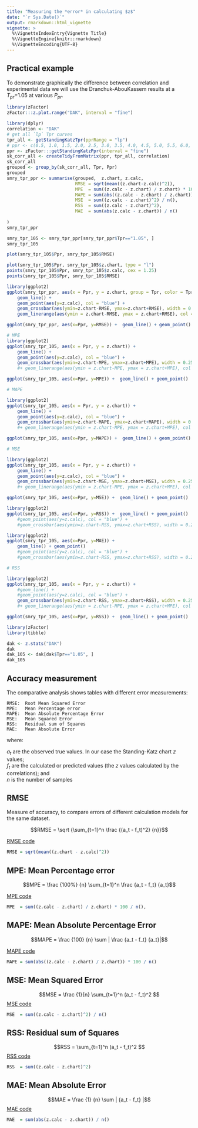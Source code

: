 ```yaml
---
title: "Measuring the *error* in calculating $z$"
date: "`r Sys.Date()`"
output: rmarkdown::html_vignette
vignette: >
  %\VignetteIndexEntry{Vignette Title}
  %\VignetteEngine{knitr::rmarkdown}
  %\VignetteEncoding{UTF-8}
---
```


## Practical example
To demonstrate graphically the difference between correlation and experimental data we will use the Dranchuk-AbouKassem results at a $T_{pr}$=1.05 at various $P_{pr}$.

```r
library(zFactor)
zFactor:::z.plot.range("DAK", interval = "fine")
```


```r
library(dplyr)
correlation <- "DAK"
# get all `lp` Tpr curves
tpr_all <- getStandingKatzTpr(pprRange = "lp")
# ppr <- c(0.5, 1.0, 1.5, 2.0, 2.5, 3.0, 3.5, 4.0, 4.5, 5.0, 5.5, 6.0, 6.5, 7.0)
ppr <- zFactor:::getStandingKatzPpr(interval = "fine")
sk_corr_all <- createTidyFromMatrix(ppr, tpr_all, correlation)
sk_corr_all
grouped <- group_by(sk_corr_all, Tpr, Ppr)
grouped
smry_tpr_ppr <- summarise(grouped,  z.chart, z.calc,
                          RMSE = sqrt(mean((z.chart-z.calc)^2)),
                          MPE  = sum((z.calc - z.chart) / z.chart) * 100 / n(),
                          MAPE = sum(abs((z.calc - z.chart) / z.chart)) * 100 / n(),
                          MSE  = sum((z.calc - z.chart)^2) / n(),
                          RSS  = sum((z.calc - z.chart)^2),
                          MAE  = sum(abs(z.calc - z.chart)) / n()
                         
)
smry_tpr_ppr
```


```r
smry_tpr_105 <- smry_tpr_ppr[smry_tpr_ppr$Tpr=="1.05", ]
smry_tpr_105
```

```r
plot(smry_tpr_105$Ppr, smry_tpr_105$RMSE)
```


```r
plot(smry_tpr_105$Ppr, smry_tpr_105$z.chart, type = "l")
points(smry_tpr_105$Ppr, smry_tpr_105$z.calc, cex = 1.25)
points(smry_tpr_105$Ppr, smry_tpr_105$RMSE)
```



```r
library(ggplot2)
ggplot(smry_tpr_ppr, aes(x = Ppr, y = z.chart, group = Tpr, color = Tpr)) + 
    geom_line() + 
    geom_point(aes(y=z.calc), col = "blue") +
    geom_crossbar(aes(ymin=z.chart-RMSE, ymax=z.chart+RMSE), width = 0.25, col = "orange") +
    geom_linerange(aes(ymin = z.chart-RMSE, ymax = z.chart+RMSE), col = "orange")

ggplot(smry_tpr_ppr, aes(x=Ppr, y=RMSE)) +  geom_line() + geom_point()
```


```r
# MPE
library(ggplot2)
ggplot(smry_tpr_105, aes(x = Ppr, y = z.chart)) + 
    geom_line() + 
    geom_point(aes(y=z.calc), col = "blue") +
    geom_crossbar(aes(ymin=z.chart-MPE, ymax=z.chart+MPE), width = 0.25, col = "orange")
    #+ geom_linerange(aes(ymin = z.chart-MPE, ymax = z.chart+MPE), col = "orange")

ggplot(smry_tpr_105, aes(x=Ppr, y=MPE)) +  geom_line() + geom_point()
```

```r
# MAPE

library(ggplot2)
ggplot(smry_tpr_105, aes(x = Ppr, y = z.chart)) + 
    geom_line() + 
    geom_point(aes(y=z.calc), col = "blue") +
    geom_crossbar(aes(ymin=z.chart-MAPE, ymax=z.chart+MAPE), width = 0.25, col = "orange")
    #+ geom_linerange(aes(ymin = z.chart-MPE, ymax = z.chart+MPE), col = "orange")

ggplot(smry_tpr_105, aes(x=Ppr, y=MAPE)) +  geom_line() + geom_point()
```



```r
# MSE

library(ggplot2)
ggplot(smry_tpr_105, aes(x = Ppr, y = z.chart)) + 
    geom_line() + 
    geom_point(aes(y=z.calc), col = "blue") +
    geom_crossbar(aes(ymin=z.chart-MSE, ymax=z.chart+MSE), width = 0.25, col = "orange")
    #+ geom_linerange(aes(ymin = z.chart-MPE, ymax = z.chart+MPE), col = "orange")

ggplot(smry_tpr_105, aes(x=Ppr, y=MSE)) +  geom_line() + geom_point()
```

```r
library(ggplot2)
ggplot(smry_tpr_105, aes(x=Ppr, y=RSS)) +  geom_line() + geom_point()
    #geom_point(aes(y=z.calc), col = "blue") +
    #geom_crossbar(aes(ymin=z.chart-RSS, ymax=z.chart+RSS), width = 0.25, col = "orange")
```

```r
library(ggplot2)
ggplot(smry_tpr_105, aes(x=Ppr, y=MAE)) + 
    geom_line() + geom_point()
    #geom_point(aes(y=z.calc), col = "blue") +
    #geom_crossbar(aes(ymin=z.chart-RSS, ymax=z.chart+RSS), width = 0.25, col = "orange")
```

```r
# RSS

library(ggplot2)
ggplot(smry_tpr_105, aes(x = Ppr, y = z.chart)) + 
    #geom_line() + 
    #geom_point(aes(y=z.calc), col = "blue") +
    geom_crossbar(aes(ymin=z.chart-RSS, ymax=z.chart+RSS), width = 0.25, col = "orange")
    #+ geom_linerange(aes(ymin = z.chart-MPE, ymax = z.chart+MPE), col = "orange")

ggplot(smry_tpr_105, aes(x=Ppr, y=RSS)) +  geom_line() + geom_point()
```

```r
library(zFactor)
library(tibble)

dak <- z.stats("DAK")
dak
dak_105 <- dak[dak$Tpr=="1.05", ]
dak_105
```

## Accuracy measurement
The comparative analysis shows tables with different error measurements:

    RMSE:  Root Mean Squared Error
    MPE:   Mean Percentage error
    MAPE:  Mean Absolute Percentage Error
    MSE:   Mean Squared Error
    RSS:   Residual sum of Squares
    MAE:   Mean Absolute Error


where:

$a_t$ are the observed true values. In our case the Standing-Katz chart $z$ values;    
$f_t$ are the calculated or predicted values (the $z$ values calculated by the correlations); and    
$n$ is the number of samples


## RMSE
Measure of accuracy, to compare errors of different calculation models for the same dataset.

$$RMSE =  \sqrt {\sum_{t=1}^n \frac {(a_t - f_t)^2} {n}}$$

<u>RMSE code</u>
```r
RMSE = sqrt(mean((z.chart - z.calc)^2))
```



## MPE: Mean Percentage error


$$MPE = \frac {100%} {n} \sum_{t=1}^n \frac {a_t - f_t} {a_t}$$

<u>MPE code</u>
```r
MPE  = sum((z.calc - z.chart) / z.chart) * 100 / n(),
```


## MAPE: Mean Absolute Percentage Error

$$MAPE = \frac {100} {n} \sum | \frac {a_t - f_t} {a_t}|$$

<u>MAPE code</u>
```r
MAPE = sum(abs((z.calc - z.chart) / z.chart)) * 100 / n()
```


## MSE: Mean Squared Error
$$MSE = \frac {1}{n}  \sum_{t=1}^n (a_t - f_t)^2 $$
<u>MSE code</u>
```r
MSE  = sum((z.calc - z.chart)^2) / n()
```



## RSS: Residual sum of Squares
$$RSS =  \sum_{t=1}^n (a_t - f_t)^2 $$
<u>RSS code</u>
```r
RSS  = sum((z.calc - z.chart)^2)
```


## MAE: Mean Absolute Error

$$MAE = \frac {1} {n} \sum | {a_t - f_t} |$$
<u>MAE code</u>
```r
MAE  = sum(abs(z.calc - z.chart)) / n()
```

